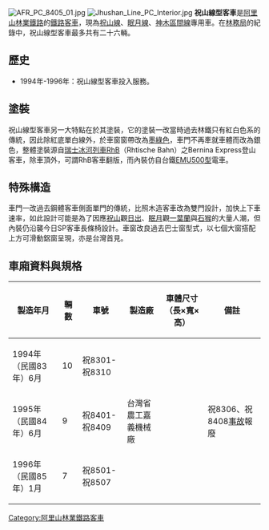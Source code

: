 {{Unreferenced|time=2016-02-05T07:57:09+00:00}}
[[File:AFR_PC_8405_01.jpg|thumb]]
[[File:Jhushan_Line_PC_Interior.jpg|thumb]]
'''祝山線型客車'''是[[阿里山林業鐵路|阿里山林業鐵路]]的[[鐵路客車|鐵路客車]]，現為[[祝山線|祝山線]]、[[眠月線|眠月線]]、[[神木線|神木區間線]]專用車。在[[林務局|林務局]]的紀錄中，祝山線型客車最多共有二十六輛。

== 歷史 ==
*1994年-1996年：祝山線型客車投入服務。

== 塗裝 ==
祝山線型客車另一大特點在於其塗裝，它的塗裝一改當時過去林鐵只有紅白色系的傳統，因此除紅底單白線外，於車窗窗帶改為[[墨綠色|墨綠色]]，車門不再牽就車體而改為銀色，整體塗裝源自[[瑞士|瑞士]][[冰河列車|冰河列車]]RhB（Rhtische Bahn）之Bernina Express登山客車，除車頂外，可謂RhB客車翻版，而內裝仿自台鐵[[EMU500型|EMU500型]]電車。

== 特殊構造 ==
車門一改過去鋼體客車側面單門的傳統，比照木造客車改為雙門設計，加快上下車速率，如此設計可能是為了因應[[祝山|祝山]]觀[[日出|日出]]、[[眠月|眠月]]觀[[一葉蘭|一葉蘭]]與[[眠月石猴|石猴]]的大量人潮，但內裝仍沿襲今日SP客車長條椅設計。車窗改良過去巴士窗型式，以七個大窗搭配上方可滑動鋁窗呈現，亦是台灣首見。

== 車廂資料與規格 ==
{| class="wikitable" style="font-size:100%;"
|+
|-
!製造年月
!輛數
!車號
!製造廠
!車體尺寸（長×寬×高）
!備註
|-align="center"
|1994年（民國83年）6月
|10
|align="left"|祝8301-祝8310
|rowspan="3" |台灣省農工嘉義機械廠
|rowspan="3" |
|rowspan="3" |祝8306、祝8408[[阿里山林鐵事故一覽|事故]]報廢
|-align="center"
|1995年（民國84年）6月
|9
| align="left"|祝8401-祝8409
|-align="center"
|1996年（民國85年）1月
|7
| align="left"|祝8501-祝8507
|}


{{阿里山林鐵車輛分類列表}}

[[Category:阿里山林業鐵路客車|Category:阿里山林業鐵路客車]]